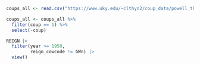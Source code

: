 ```r
coups_all <- read.csv("https://www.uky.edu/~clthyn2/coup_data/powell_thyne_ccode_year.txt", sep = "\t", header = TRUE)

coups_all <- coups_all %>%
  filter(coup == 1) %>%
  select(-coup)
```

```r
REIGN |> 
  filter(year >= 1950,
         reign_cowcode != GWn) |> 
  view()
```
